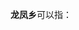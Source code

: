 '''龙凤乡'''可以指：
{{PRC admin/disambig|43/02/21/200/000|43/04/12/201/000|51/05/24/203/000|51/08/21/200/000|51/17/25/233/000|62/12/02/219/000}}
{{disambig|cat=三字中国乡名消歧义}}